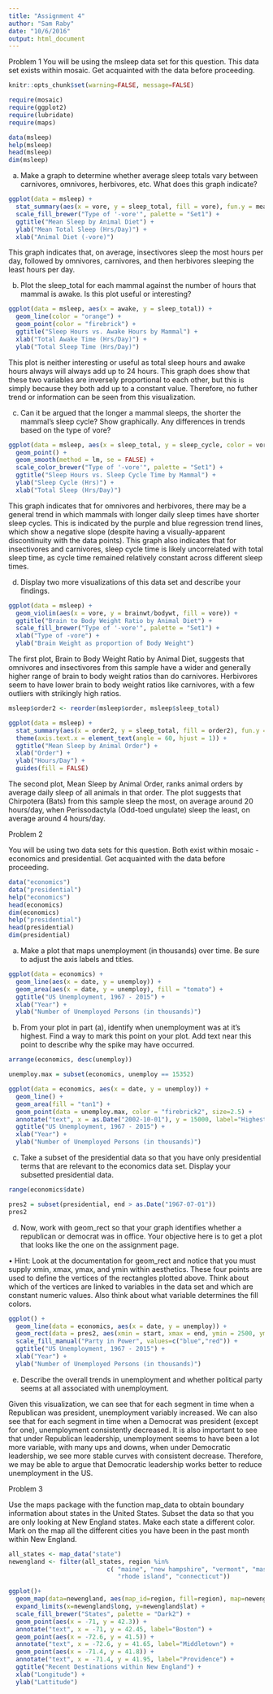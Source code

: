 ```yaml
---
title: "Assignment 4"
author: "Sam Raby"
date: "10/6/2016"
output: html_document
---
```


Problem 1
You will be using the msleep data set for this question. This data set exists within mosaic. Get acquainted
with the data before proceeding.

```r
knitr::opts_chunk$set(warning=FALSE, message=FALSE)
```

```r
require(mosaic)
require(ggplot2)
require(lubridate)
require(maps)

data(msleep)
help(msleep)
head(msleep)
dim(msleep)

```

a. Make a graph to determine whether average sleep totals vary between carnivores, omnivores, herbivores, etc. What does this graph indicate?

```r

ggplot(data = msleep) + 
  stat_summary(aes(x = vore, y = sleep_total, fill = vore), fun.y = mean, geom = "bar") +
  scale_fill_brewer("Type of '-vore'", palette = "Set1") + 
  ggtitle("Mean Sleep by Animal Diet") +
  ylab("Mean Total Sleep (Hrs/Day)") +
  xlab("Animal Diet (-vore)")

```
This graph indicates that, on average, insectivores sleep the most hours per day, followed by omnivores, carnivores, and then herbivores sleeping the least hours per day. 

b. Plot the sleep_total for each mammal against the number of hours that mammal is awake. Is this plot useful or interesting?

```r

ggplot(data = msleep, aes(x = awake, y = sleep_total)) +
  geom_line(color = "orange") + 
  geom_point(color = "firebrick") + 
  ggtitle("Sleep Hours vs. Awake Hours by Mammal") +
  xlab("Total Awake Time (Hrs/Day)") +
  ylab("Total Sleep Time (Hrs/Day)")

```

This plot is neither interesting or useful as total sleep hours and awake hours always will always add up to 24 hours. This graph does show that these two variables are inversely proportional to each other, but this is simply because they both add up to a constant value. Therefore, no futher trend or information can be seen from this visualization.

c. Can it be argued that the longer a mammal sleeps, the shorter the mammal’s sleep cycle? Show graphically. Any differences in trends based on the type of vore?

```r

ggplot(data = msleep, aes(x = sleep_total, y = sleep_cycle, color = vore)) +
  geom_point() +
  geom_smooth(method = lm, se = FALSE) +
  scale_color_brewer("Type of '-vore'", palette = "Set1") +
  ggtitle("Sleep Hours vs. Sleep Cycle Time by Mammal") +
  ylab("Sleep Cycle (Hrs)") +
  xlab("Total Sleep (Hrs/Day)")

```

This graph indicates that for omnivores and herbivores, there may be a general trend in which mammals with longer daily sleep times have shorter sleep cycles. This is indicated by the purple and blue regression trend lines, which show a negative slope (despite having a visually-apparent discontinuity with the data points). This graph also indicates that for insectivores and carnivores, sleep cycle time is likely uncorrelated with total sleep time, as cycle time remained relatively constant across different sleep times. 

d. Display two more visualizations of this data set and describe your findings.

```r

ggplot(data = msleep) +
  geom_violin(aes(x = vore, y = brainwt/bodywt, fill = vore)) +
  ggtitle("Brain to Body Weight Ratio by Animal Diet") + 
  scale_fill_brewer("Type of '-vore'", palette = "Set1") + 
  xlab("Type of -vore") +
  ylab("Brain Weight as proportion of Body Weight")

```
The first plot, Brain to Body Weight Ratio by Animal Diet, suggests that omnivores and insectivores from this sample have a wider and generally higher range of brain to body weight ratios than do carnivores. Herbivores seem to have lower brain to body weight ratios like carnivores, with a few outliers with strikingly high ratios. 

```r

msleep$order2 <- reorder(msleep$order, msleep$sleep_total)

ggplot(data = msleep) +
  stat_summary(aes(x = order2, y = sleep_total, fill = order2), fun.y = mean, geom = "bar") + 
  theme(axis.text.x = element_text(angle = 60, hjust = 1)) +
  ggtitle("Mean Sleep by Animal Order") +
  xlab("Order") +
  ylab("Hours/Day") +
  guides(fill = FALSE)

```

The second plot, Mean Sleep by Animal Order, ranks animal orders by average daily sleep of all animals in that order. The plot suggests that Chirpotera (Bats) from this sample sleep the most, on average around 20 hours/day,  when Perissodactyla (Odd-toed ungulate) sleep the least, on average around 4 hours/day. 

Problem 2

You will be using two data sets for this question. Both exist within mosaic - economics and presidential.
Get acquainted with the data before proceeding.

```r
data("economics")
data("presidential")
help("economics")
head(economics)
dim(economics)
help("presidential")
head(presidential)
dim(presidential)
```

a. Make a plot that maps unemployment (in thousands) over time. Be sure to adjust the axis labels and titles.

```r

ggplot(data = economics) +
  geom_line(aes(x = date, y = unemploy)) +
  geom_area(aes(x = date, y = unemploy), fill = "tomato") +
  ggtitle("US Unemployment, 1967 - 2015") +
  xlab("Year") +
  ylab("Number of Unemployed Persons (in thousands)")

```

b. From your plot in part (a), identify when unemployment was at it’s highest. Find a way to mark this point on your plot. Add text near this point to describe why the spike may have occurred.

```r

arrange(economics, desc(unemploy))

unemploy.max = subset(economics, unemploy == 15352)

ggplot(data = economics, aes(x = date, y = unemploy)) +
  geom_line() +
  geom_area(fill = "tan1") + 
  geom_point(data = unemploy.max, color = "firebrick2", size=2.5) +
  annotate("text", x = as.Date("2002-10-01"), y = 15000, label="Highest Unemployment: Oct 2009 \n(Peak of the Great Recession)", color = "firebrick2") +
  ggtitle("US Unemployment, 1967 - 2015") +
  xlab("Year") +
  ylab("Number of Unemployed Persons (in thousands)") 

```

c. Take a subset of the presidential data so that you have only presidential terms that are relevant to the economics data set. Display your subsetted presidential data.

```r
range(economics$date)

pres2 = subset(presidential, end > as.Date("1967-07-01"))
pres2

```

d. Now, work with geom_rect so that your graph identifies whether a republican or democrat was in office.
Your objective here is to get a plot that looks like the one on the assignment page.

• Hint: Look at the documentation for geom_rect and notice that you must supply xmin, xmax, ymax, and ymin within aesthetics. These four points are used to define the vertices of the rectangles plotted above. Think about which of the vertices are linked to variables in the data set and which are constant numeric values. Also think about what variable determines the fill colors.

```r

ggplot() +
  geom_line(data = economics, aes(x = date, y = unemploy)) +
  geom_rect(data = pres2, aes(xmin = start, xmax = end, ymin = 2500, ymax = 16000, fill = party), alpha = 0.4) +
  scale_fill_manual("Party in Power", values=c("blue","red")) +
  ggtitle("US Unemployment, 1967 - 2015") +
  xlab("Year") +
  ylab("Number of Unemployed Persons (in thousands)")

```

e. Describe the overall trends in unemployment and whether political party seems at all associated with unemployment.

Given this visualization, we can see that for each segment in time when a Republican was president, unemployment variably increased. We can also see that for each segment in time when a Democrat was president (except for one), unemployment consistently decreased. It is also important to see that under Republican leadership, unemployment seems to have been a lot more variable, with many ups and downs, when under Democratic leadership, we see more stable curves with consistent decrease. Therefore, we may be able to argue that Democratic leadership works better to reduce unemployment in the US. 

Problem 3

Use the maps package with the function map_data to obtain boundary information about states in the United States. Subset the data so that you are only looking at New England states. Make each state a different color. Mark on the map all the different cities you have been in the past month within New England.

```r

all_states <- map_data("state")
newengland <- filter(all_states, region %in% 
                           c( "maine", "new hampshire", "vermont", "massachusetts",
                              "rhode island", "connecticut"))

ggplot()+
  geom_map(data=newengland, aes(map_id=region, fill=region), map=newengland) +
  expand_limits(x=newengland$long, y=newengland$lat) +
  scale_fill_brewer("States", palette = "Dark2") + 
  geom_point(aes(x = -71, y = 42.3)) + 
  annotate("text", x = -71, y = 42.45, label="Boston") +
  geom_point(aes(x = -72.6, y = 41.5)) + 
  annotate("text", x = -72.6, y = 41.65, label="Middletown") +
  geom_point(aes(x = -71.4, y = 41.8)) + 
  annotate("text", x = -71.4, y = 41.95, label="Providence") +
  ggtitle("Recent Destinations within New England") +
  xlab("Longitude") +
  ylab("Lattitude")

```
